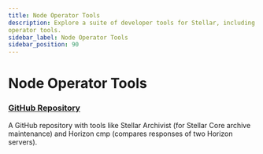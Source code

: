 ```yaml
---
title: Node Operator Tools
description: Explore a suite of developer tools for Stellar, including node
operator tools.
sidebar_label: Node Operator Tools
sidebar_position: 90
---
```


# Node Operator Tools

### [GitHub Repository](https://github.com/stellar/go/tree/master/tools)

A GitHub repository with tools like Stellar Archivist (for Stellar Core archive maintenance) and Horizon cmp (compares responses of two Horizon servers).
